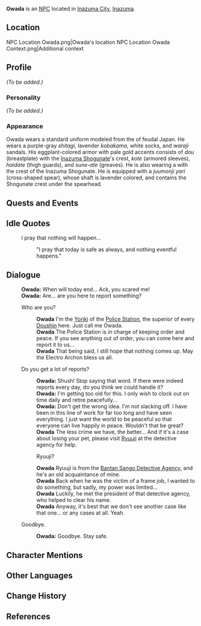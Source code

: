 {{Meta
<!-- Remove this template after adding the missing info -->
|missing_NPC_profile  = yes
}}
{{Character Infobox
|type             = NPC
|image            = NPC Owada.png
|region           = Inazuma
|title            = Yoriki
|voiceEN          = [[imdb:nm8517409|Kevin Andrew Rivera]]<ref>Twitter: [https://twitter.com/KevinARiveraVO/status/1547290821812137984 EN VA Self Announcement]</ref>
}}
'''Owada''' {{Lang|ja=大和田|ja_rm=Ouwada}} is an [[NPC]] located in [[Inazuma City]], [[Inazuma]].

==Location==
<gallery>
NPC Location Owada.png|Owada's location
NPC Location Owada Context.png|Additional context
</gallery>

==Profile==
<!-- detailed story/lore information goes here -->
''(To be added.)''

===Personality===
''(To be added.)''

===Appearance===
Owada wears a standard uniform modeled from the {{Lang|''ashigaru''|ja=足軽}} of feudal Japan. He wears a purple-gray ''shitagi'', lavender ''kobakama'', white socks, and ''waraji'' sandals. His eggplant-colored armor with pale gold accents consists of ''dou'' (breastplate) with the [[Inazuma Shogunate]]'s crest, ''kote'' (armored sleeves), ''haidate'' (thigh guards), and ''sune-ate'' (greaves). He is also wearing a {{Lang|''jingasa''|ja=陣笠}} with the crest of the Inazuma Shogunate. He is equipped with a ''juumonji yari'' (cross-shaped spear), whose shaft is lavender colored, and contains the Shogunate crest under the spearhead.

==Quests and Events==
{{Quests and Events}}

==Idle Quotes==
{{Dialogue start}}
: {{DIcon|Idle}} I pray that nothing will happen...
:: {{A|VO Owada 01.ogg}} "I pray that today is safe as always, and nothing eventful happens."
{{Dialogue end}}

==Dialogue==
{{Dialogue start}}
:'''Owada:''' When will today end... Ack, you scared me!
:'''Owada:''' Are... are you here to report something?
:{{DIcon}} Who are you?
::'''Owada''' I'm the [[Yoriki]] of the [[Police Station]], the superior of every [[Doushin]] here. Just call me Owada.
::'''Owada''' The Police Station is in charge of keeping order and peace. If you see anything out of order, you can come here and report it to us...
::'''Owada''' That being said, I still hope that nothing comes up. May the Electro Archon bless us all.
:{{DIcon}} Do you get a lot of reports?
::'''Owada:''' Shush! Stop saying that word. If there were indeed reports every day, do you think we could handle it?
::'''Owada:''' I'm getting too old for this. I only wish to clock out on time daily and retire peacefully...
::'''Owada:''' Don't get the wrong idea. I'm not slacking off. I have been in this line of work for far too long and have seen everything. I just want the world to be peaceful so that everyone can live happily in peace. Wouldn't that be great?
::'''Owada''' The less crime we have, the better... And if it's a case about losing your pet, please visit [[Ryuuji]] at the detective agency for help.
::{{DIcon}} Ryuuji?
::'''Owada''' Ryuuji is from the [[Bantan Sango Detective Agency]], and he's an old acquaintance of mine.
::'''Owada''' Back when he was the victim of a frame job, I wanted to do something, but sadly, my power was limited...
::'''Owada''' Luckily, he met the president of that detective agency, who helped to clear his name.
::'''Owada''' Anyway, it's best that we don't see another case like that one... or any cases at all. Yeah.
:{{DIcon}} Goodbye.
::'''Owada:''' Goodbye. Stay safe.
{{Dialogue end}}

==Character Mentions==
{{Character Mentions}}

==Other Languages==
{{Other Languages
|default_hidden = 1
|en      = Owada
|zhs     = 大和田
|zhs_rm  = Dàhétián
|zht     = 大和田
|zht_rm  = Dàhétián
|ja      = 大和田
|ja_rm   = Ouwada
|ko      = 오와다
|ko_rm   = Owada
|es      = Owada
|fr      = Owada
|ru      = Овада
|th      = Owada
|vi      = Owada
|de      = Owada
|id      = Owada
|pt      = Owada
|tr      = Owada
|it      = Owada
}}

==Change History==
{{Change History|2.0}}

==References==
{{Reflist}}